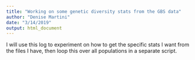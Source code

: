 ```yaml
---
title: "Working on some genetic diversity stats from the GBS data"
author: "Denise Martini"
date: "3/14/2019"
output: html_document
---
```


I will use this log to experiment on how to get the specific stats I want from the files I have, then loop this over all populations in a separate script. 
